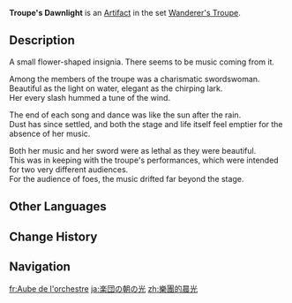 {{Artifact Infobox
|image = Item Troupe's Dawnlight.png
|set   = Wanderer's Troupe
|piece = Flower of Life
}}
{{Description|A small flower-shaped insignia. If you listen carefully, you can almost hear a flute playing and voices singing.}}
'''Troupe's Dawnlight''' is an [[Artifact]] in the set [[Wanderer's Troupe]].

==Description==
A small flower-shaped insignia. There seems to be music coming from it.

Among the members of the troupe was a charismatic swordswoman.<br />Beautiful as the light on water, elegant as the chirping lark.<br />Her every slash hummed a tune of the wind.

The end of each song and dance was like the sun after the rain.<br />Dust has since settled, and both the stage and life itself feel emptier for the absence of her music.

Both her music and her sword were as lethal as they were beautiful.<br />This was in keeping with the troupe's performances, which were intended for two very different audiences.<br />For the audience of foes, the music drifted far beyond the stage.

==Other Languages==
{{Other Languages
|en      = Troupe's Dawnlight
|zhs     = 乐团的晨光
|zhs_rm  = Yuètuán de Chénguāng
|zht     = 樂團的晨光
|zht_rm  = Yuètuán de Chénguāng
|zh_tl   = Music Troupe's Morning-Light
|ja      = 楽団の朝の光
|ja_rm   = Gakudan no Asa no Hikari
|ja_tl   = Orchestra's Morning-Light
|ko      = 악단의 서광
|ko_rm   = Akdan-ui Seogwang
|ko_tl   = Dawn of the Band
|es      = Luz Matinal de la Orquesta
|es_tl   = Morning Light of the Orchestra
|fr      = Aube de l'orchestre
|fr_tl   = Dawn of the Orchestra
|ru      = Рассвет ансамбля
|ru_tl   = Dawn of the Ensemble
|th      = Troupe's Dawnlight
|vi      = Ánh Sáng Của Ban Nhạc
|vi_tl   = 
|de      = Morgenlicht des Ensembles
|de_tl   = Morning Light of the Company
|id      = Troupe's Dawnlight
|pt      = Luz Matinal da Orquestra
|pt_tl   = 
|tr      = Kumpanyanın Şafağı
|tr_tl   = 
|it      = Luce del mattino della compagnia
|it_tl   = 
}}

==Change History==
{{Change History|1.0}}

==Navigation==
{{Artifact Set Navbox|Wanderer's Troupe}}

[[fr:Aube de l'orchestre]]
[[ja:楽団の朝の光]]
[[zh:樂團的晨光]]